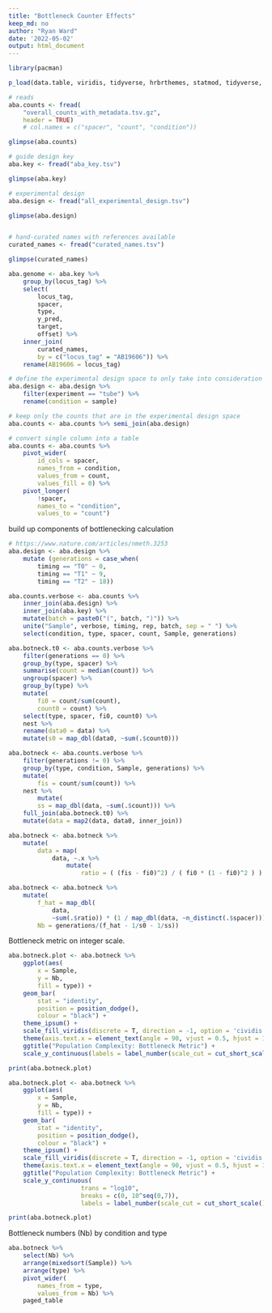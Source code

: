 ---
title: "Bottleneck Counter Effects"
keep_md: no
author: "Ryan Ward"
date: '2022-05-02'
output: html_document
---
```{r Read files and prepare framework for analyis}
library(pacman)

p_load(data.table, viridis, tidyverse, hrbrthemes, statmod, tidyverse, scales, rmarkdown, gtools, R.utils)

# reads
aba.counts <- fread(
	"overall_counts_with_metadata.tsv.gz",
	header = TRUE)
	# col.names = c("spacer", "count", "condition"))

glimpse(aba.counts)

# guide design key
aba.key <- fread("aba_key.tsv")

glimpse(aba.key)

# experimental design
aba.design <- fread("all_experimental_design.tsv")

glimpse(aba.design)


# hand-curated names with references available
curated_names <- fread("curated_names.tsv")

glimpse(curated_names)

```

```{r Combine, message=FALSE}
aba.genome <- aba.key %>% 
	group_by(locus_tag) %>% 
	select(
		locus_tag,
		spacer, 
		type, 
		y_pred, 
		target, 
		offset) %>% 
	inner_join(
		curated_names, 
		by = c("locus_tag" = "AB19606")) %>% 
	rename(AB19606 = locus_tag)

# define the experimental design space to only take into consideration "tubes"
aba.design <- aba.design %>%
	filter(experiment == "tube") %>% 
	rename(condition = sample)

# keep only the counts that are in the experimental design space
aba.counts <- aba.counts %>% semi_join(aba.design)

# convert single column into a table 
aba.counts <- aba.counts %>% 
	pivot_wider(
		id_cols = spacer, 
		names_from = condition, 
		values_from = count, 
		values_fill = 0) %>%
	pivot_longer(
		!spacer, 
		names_to = "condition", 
		values_to = "count")
```

build up components of bottlenecking calculation
```{r message=FALSE}
# https://www.nature.com/articles/nmeth.3253
aba.design <- aba.design %>% 
	mutate (generations = case_when(
		timing == "T0" ~ 0,
		timing == "T1" ~ 9, 
		timing == "T2" ~ 18))

aba.counts.verbose <- aba.counts %>%
	inner_join(aba.design) %>% 
	inner_join(aba.key) %>%
	mutate(batch = paste0("(", batch, ")")) %>%
	unite("Sample", verbose, timing, rep, batch, sep = " ") %>% 
	select(condition, type, spacer, count, Sample, generations)

aba.botneck.t0 <- aba.counts.verbose %>% 
	filter(generations == 0) %>% 
	group_by(type, spacer) %>% 
	summarise(count = median(count)) %>%
	ungroup(spacer) %>%
	group_by(type) %>%
	mutate(
		fi0 = count/sum(count),
		count0 = count) %>%
	select(type, spacer, fi0, count0) %>%
	nest %>%
	rename(data0 = data) %>%
	mutate(s0 = map_dbl(data0, ~sum(.$count0)))

aba.botneck <- aba.counts.verbose %>%
	filter(generations != 0) %>%
	group_by(type, condition, Sample, generations) %>%
	mutate(
		fis = count/sum(count)) %>%
	nest %>%
		mutate(
		ss = map_dbl(data, ~sum(.$count))) %>% 
	full_join(aba.botneck.t0) %>% 
	mutate(data = map2(data, data0, inner_join))

aba.botneck <- aba.botneck %>% 
	mutate(
		data = map(
			data, ~.x %>% 
				mutate(
					ratio = ( (fis - fi0)^2) / ( fi0 * (1 - fi0)^2 ) )	) )

aba.botneck <- aba.botneck %>% 
	mutate(
		f_hat = map_dbl(
			data, 
			~sum(.$ratio)) * (1 / map_dbl(data, ~n_distinct(.$spacer))),
		Nb = generations/(f_hat - 1/s0 - 1/ss))
```
Bottleneck metric on integer scale.

```{r, fig.width=10, fig.height=5}
aba.botneck.plot <- aba.botneck %>%
	ggplot(aes(
		x = Sample, 
		y = Nb, 
		fill = type)) +
	geom_bar(
		stat = "identity", 
		position = position_dodge(),
		colour = "black") +
	theme_ipsum() + 
	scale_fill_viridis(discrete = T, direction = -1, option = 'cividis') +
	theme(axis.text.x = element_text(angle = 90, vjust = 0.5, hjust = 1)) +
	ggtitle("Population Complexity: Bottleneck Metric") +
	scale_y_continuous(labels = label_number(scale_cut = cut_short_scale()))

print(aba.botneck.plot)

aba.botneck.plot <- aba.botneck %>%
	ggplot(aes(
		x = Sample, 
		y = Nb, 
		fill = type)) +
	geom_bar(
		stat = "identity", 
		position = position_dodge(),
		colour = "black") +
	theme_ipsum() + 
	scale_fill_viridis(discrete = T, direction = -1, option = 'cividis') +
	theme(axis.text.x = element_text(angle = 90, vjust = 0.5, hjust = 1)) +
	ggtitle("Population Complexity: Bottleneck Metric") +
	scale_y_continuous(
					trans = "log10",
					breaks = c(0, 10^seq(0,7)),
					labels = label_number(scale_cut = cut_short_scale()))

print(aba.botneck.plot)
```

Bottleneck numbers (Nb) by condition and type
```{r message=FALSE, warning=FALSE}
aba.botneck %>% 
	select(Nb) %>%
	arrange(mixedsort(Sample)) %>%
	arrange(type) %>%
	pivot_wider(
		names_from = type, 
		values_from = Nb) %>% 
	paged_table
```
